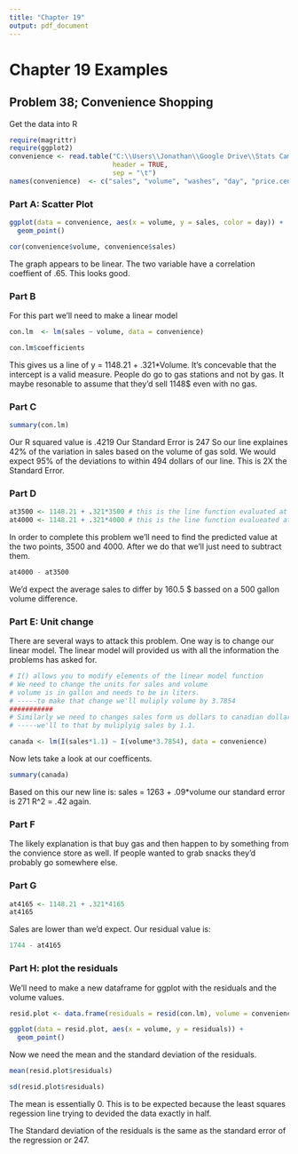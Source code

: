 ```yaml
---
title: "Chapter 19"
output: pdf_document
---
```


# Chapter 19 Examples

## Problem 38; Convenience Shopping

Get the data into R

```r
require(magrittr)
require(ggplot2)
convenience <- read.table("C:\\Users\\Jonathan\\Google Drive\\Stats Camp\\Stine&Foster\\Data by Chapter\\Chapter 19\\19_convenience\\19_convenience.txt",
                          header = TRUE,
                          sep = "\t")
names(convenience)  <- c("sales", "volume", "washes", "day", "price.cents", "weekend")
```
### Part A: Scatter Plot

```r
ggplot(data = convenience, aes(x = volume, y = sales, color = day)) +
  geom_point()

cor(convenience$volume, convenience$sales)
```
The graph appears to be linear. The two variable have a correlation coeffient of .65. This looks good.

### Part B
For this part we'll need to make a linear model
```r
con.lm  <- lm(sales ~ volume, data = convenience)

con.lm$coefficients
```

This gives us a line of y = 1148.21 + .321*Volume. It's concevable that the intercept is a valid measure. People do go to gas stations and not by gas. It maybe resonable to assume that they'd sell 1148$ even with no gas. 

### Part C

```r
summary(con.lm)
```
Our R squared value is .4219
Our Standard Error is 247
So our line explaines 42% of the variation in sales based on the volume of gas sold. We would expect 95% of the deviations to within 494 dollars of our line. This is 2X the Standard Error.

### Part D

```r
at3500 <- 1148.21 + .321*3500 # this is the line function evaluated at volume = 3500
at4000 <- 1148.21 + .321*4000 # this is the line function evalueated at volume = 4000
```
In order to complete this problem we'll need to find the predicted value at the two points, 3500 and 4000. After we do that we'll just need to subtract them. 

```r
at4000 - at3500
```

We'd expect the average sales to differ by 160.5 $ bassed on a 500 gallon volume difference.

### Part E: Unit change

There are several ways to attack this problem. One way is to change our linear model. The linear model will provided us with all the information the problems has asked for.

```r
# I() allows you to modify elements of the linear model function
# We need to change the units for sales and volume
# volume is in gallon and needs to be in liters.
# -----to make that change we'll muliply volume by 3.7854
###########
# Similarly we need to changes sales form us dollars to canadian dollars
# -----we'll to that by muliplyig sales by 1.1.

canada <- lm(I(sales*1.1) ~ I(volume*3.7854), data = convenience)
```
Now lets take a look at our coefficents.

```r
summary(canada)
```
Based on this our new line is: sales = 1263 + .09*volume
our standard error is 271
R^2 = .42 again.

### Part F 

The likely explanation is that buy gas and then happen to by something from the convience store as well. If people wanted to grab snacks they'd probably go somewhere else. 

### Part G

```r
at4165 <- 1148.21 + .321*4165
at4165
```
Sales are lower than we'd expect. Our residual value is: 
```r
1744 - at4165
```

### Part H: plot the residuals

We'll need to make a new dataframe for ggplot with the residuals and the volume values.

```r
resid.plot <- data.frame(residuals = resid(con.lm), volume = convenience$volume)

ggplot(data = resid.plot, aes(x = volume, y = residuals)) + 
  geom_point()
```

Now we need the mean and the standard deviation of the residuals.

```r
mean(resid.plot$residuals)

sd(resid.plot$residuals)

```
The mean is essentially 0. This is to be expected because the least squares regession line trying to devided the data exactly in half.

The Standard deviation of the residuals is the same as the standard error of the regression or 247. 















